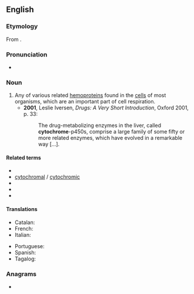 {{also|Cytochrome}}
==English==
{{wikipedia}}

===Etymology===
From {{confix|cyto|chrome|lang=en}}.

===Pronunciation===
* {{IPA|/ˈsaɪtəkɹəʊm/|lang=en}}

===Noun===
{{en-noun}}

# Any of various related [[hemoprotein]]s found in the [[cells]] of most organisms, which are an important part of cell respiration.
#*'''2001''', Leslie Iversen, ''Drugs: A Very Short Introduction'', Oxford 2001, p. 33:
#*:The drug-metabolizing enzymes in the liver, called '''cytochrome'''-p450s, comprise a large family of some fifty or more related enzymes, which have evolved in a remarkable way […].

====Related terms====
* {{l|en|apocytochrome}}
* [[cytochromal]] / [[cytochromic]]
* {{l|en|ferricytochrome}}
* {{l|en|ferrocytochrome}}
* {{l|en|holocytochrome}}

====Translations====
{{trans-top|hemoprotein compound}}
* Catalan: {{t|ca|citocrom|m}}
* French: {{t|fr|cytochrome}}
* Italian: {{t+|it|citocromo|m}}
{{trans-mid}}
* Portuguese: {{t|pt|citocromo}}
* Spanish: {{t|es|citocromo|m}}
* Tagalog: {{t|tl|silidkulay}}
{{trans-bottom}}

===Anagrams===
* {{anagrams|en|a=ccehmoorty|chromocyte}}